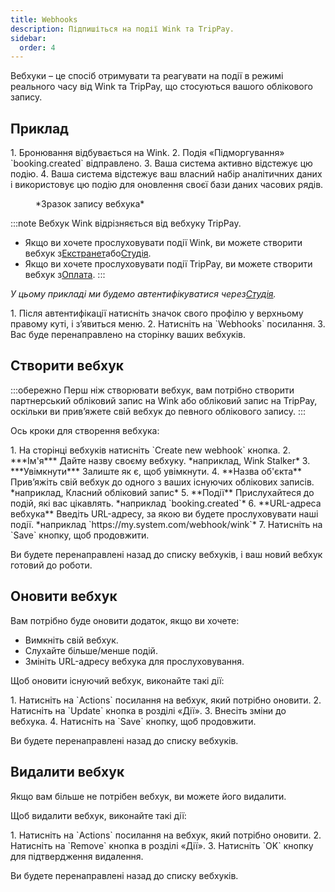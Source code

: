 ```yaml
---
title: Webhooks
description: Підпишіться на події Wink та TripPay.
sidebar:
  order: 4
---
```


Вебхуки – це спосіб отримувати та реагувати на події в режимі реального часу від Wink та TripPay, що стосуються вашого облікового запису.

## Приклад

<Steps>
  1. Бронювання відбувається на Wink.
  2. Подія «Підморгування» `booking.created` відправлено.
  3. Ваша система активно відстежує цю подію.
  4. Ваша система відстежує ваш власний набір аналітичних даних і використовує цю подію для оновлення своєї бази даних часових рядів.
</Steps>


<figure>
  <CloudinaryImage width="350" height="215" resize="scale" quality="best" alt="Зразок вебхука" src="academy/webhook" errorImage="noimage_opaque_nyrtl0.png" />

  <figcaption>*Зразок запису вебхука*</figcaption>
</figure>


:::note
Вебхук Wink відрізняється від вебхуку TripPay.

* Якщо ви хочете прослуховувати події Wink, ви можете створити вебхук з[Екстранет](https://extranet.wink.travel)або[Студія](https://studio.wink.travel).
* Якщо ви хочете прослуховувати події TripPay, ви можете створити вебхук з[Оплата](https://pay.wink.travel).
  :::

*У цьому прикладі ми будемо автентифікуватися через[Студія](https://studio.wink.travel).*

<Steps>
  1. Після автентифікації натисніть значок свого профілю у верхньому правому куті, і з’явиться меню.
  2. Натисніть на `Webhooks` посилання.
  3. Вас буде перенаправлено на сторінку ваших вебхуків.
</Steps>


## Створити вебхук

:::обережно
Перш ніж створювати вебхук, вам потрібно створити партнерський обліковий запис на Wink або обліковий запис на TripPay, оскільки ви прив’яжете свій вебхук до певного облікового запису.
:::

Ось кроки для створення вебхука:

<Steps>
  1. На сторінці вебхуків натисніть `Create new webhook` кнопка.
  2. ***Ім'я*** Дайте назву своєму вебхуку. *наприклад, Wink Stalker*
  3. ***Увімкнути*** Залиште як є, щоб увімкнути.
  4. **Назва об'єкта** Прив’яжіть свій вебхук до одного з ваших існуючих облікових записів. *наприклад, Класний обліковий запис*
  5. **Події** Прислухайтеся до подій, які вас цікавлять. *наприклад `booking.created`*
  6. **URL-адреса вебхука** Введіть URL-адресу, за якою ви будете прослуховувати наші події. *наприклад `https://my.system.com/webhook/wink`*
  7. Натисніть на `Save` кнопку, щоб продовжити.
</Steps>


Ви будете перенаправлені назад до списку вебхуків, і ваш новий вебхук готовий до роботи.

## Оновити вебхук

Вам потрібно буде оновити додаток, якщо ви хочете:

* Вимкніть свій вебхук.
* Слухайте більше/менше подій.
* Змініть URL-адресу вебхука для прослуховування.

Щоб оновити існуючий вебхук, виконайте такі дії:

<Steps>
  1. Натисніть на `Actions` посилання на вебхук, який потрібно оновити.
  2. Натисніть на `Update` кнопка в розділі «Дії».
  3. Внесіть зміни до вебхука.
  4. Натисніть на `Save` кнопку, щоб продовжити.
</Steps>


Ви будете перенаправлені назад до списку вебхуків.

## Видалити вебхук

Якщо вам більше не потрібен вебхук, ви можете його видалити.

Щоб видалити вебхук, виконайте такі дії:

<Steps>
  1. Натисніть на `Actions` посилання на вебхук, який потрібно оновити.
  2. Натисніть на `Remove` кнопка в розділі «Дії».
  3. Натисніть `OK` кнопку для підтвердження видалення.
</Steps>


Ви будете перенаправлені назад до списку вебхуків.

